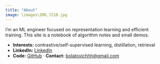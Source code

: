 ```yaml
---
title: "About"
image: \images\IMG_7218.jpg
---
```


I’m an ML engineer focused on representation learning and efficient training.
This site is a notebook of algorithm notes and small demos.

- **Interests:** contrastive/self-supervised learning, distillation, retrieval
- **LinkedIn:**  [LinkedIn](www.linkedin.com/in/dmazhi) 
- **Code:** [GitHub](https://github.com/saint1st) · **Contact:** <bolatovichhh@gmail.com>




